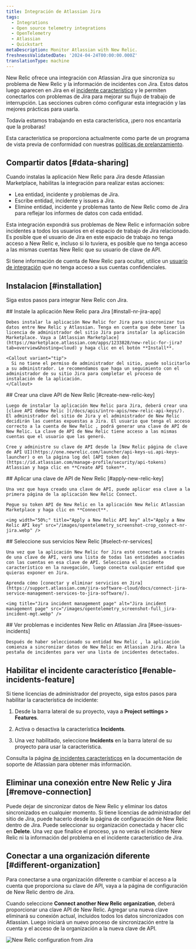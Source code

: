 ```yaml
---
title: Integración de Atlassian Jira
tags:
  - Integrations
  - Open source telemetry integrations
  - OpenTelemetry
  - Atlassian
  - Quickstart
metaDescription: Monitor Atlassian with New Relic.
freshnessValidatedDate: '2024-04-24T00:00:00.000Z'
translationType: machine
---
```


New Relic ofrece una integración con Atlassian Jira que sincroniza su problema de New Relic y la información de incidentes con Jira. Estos datos luego aparecen en Jira en el [incidente característico](https://support.atlassian.com/jira-software-cloud/docs/what-is-the-incidents-feature/) y le permiten conectarlos con problemas de Jira para mejorar su flujo de trabajo de interrupción. Las secciones cubren cómo configurar esta integración y las mejores prácticas para usarla.

<Callout title="avance">
  Todavía estamos trabajando en esta característica, ¡pero nos encantaría que la probaras!

  Esta característica se proporciona actualmente como parte de un programa de vista previa de conformidad con nuestras [políticas de prelanzamiento](/docs/licenses/license-information/referenced-policies/new-relic-pre-release-policy).
</Callout>

## Compartir datos [#data-sharing]

Cuando instalas la aplicación New Relic para Jira desde Atlassian Marketplace, habilitas la integración para realizar estas acciones:

* Lea entidad, incidente y problemas de Jira.
* Escribe entidad, incidente y issues a Jira.
* Elimine entidad, incidente y problemas tanto de New Relic como de Jira para reflejar los informes de datos con cada entidad.

<Callout variant="caution">
  Esta integración expondrá sus problemas de New Relic e información sobre incidentes a todos los usuarios en el espacio de trabajo de Jira relacionado. Es posible que el usuario de Jira en este espacio de trabajo no tenga acceso a New Relic e, incluso si lo tuviera, es posible que no tenga acceso a las mismas cuentas New Relic que su usuario de clave de API.

  Si tiene información de cuenta de New Relic para ocultar, utilice un [usuario de integración](/docs/more-integrations/best-practices-integration/#integration-user-leverage) que no tenga acceso a sus cuentas confidenciales.
</Callout>

## Instalacion [#installation]

Siga estos pasos para integrar New Relic con Jira.

<Steps>
  <Step>
    ## Instale la aplicación New Relic para Jira [#install-nr-jira-app]

    Debes instalar la aplicación New Relic for Jira para sincronizar tus datos entre New Relic y Atlassian. Tenga en cuenta que debe tener la licencia de administrador del sitio Jira para instalar la aplicación Marketplace. Vaya a [Atlassian Marketplace](https://marketplace.atlassian.com/apps/1233828/new-relic-for-jira?tab=overview&hosting=cloud) y haga clic en el botón **Install**.

    <Callout variant="tip">
      Si no tiene el permiso de administrador del sitio, puede solicitarlo a su administrador. Le recomendamos que haga un seguimiento con el administrador de su sitio Jira para completar el proceso de instalación de la aplicación.
    </Callout>
  </Step>

  <Step>
    ## Crear una clave API de New Relic [#create-new-relic-key]

    Luego de instalar la aplicación New Relic para Jira, deberá crear una [clave API deNew Relic ](/docs/apis/intro-apis/new-relic-api-keys/). El administrador del sitio de Jira y el administrador de New Relic decidirán las cuentas expuestas a Jira. El usuario que tenga el acceso correcto a la cuenta de New Relic , podrá generar una clave de API de New Relic. La clave de API de New Relic tiene acceso a las mismas cuentas que el usuario que las generó.

    Cree y administre su clave de API desde la [New Relic página de clave de API UI](https://one.newrelic.com/launcher/api-keys-ui.api-keys-launcher) o en la página log del [API token de](https://id.atlassian.com/manage-profile/security/api-tokens) Atlassian y haga clic en **Create API token**.
  </Step>

  <Step>
    ## Aplicar una clave de API de New Relic [#apply-new-relic-key]

    Una vez que haya creado una clave de API, puede aplicar esa clave a la primera página de la aplicación New Relic Connect.

    Pegue su token API de New Relic en la aplicación New Relic Atlassian Marketplace y haga clic en **Connect**.

    <img width="50%;" title="Apply a New Relic API key" alt="Apply a New Relic API key" src="/images/opentelemetry_screenshot-crop_connect-nr-jira.webp" />
  </Step>

  <Step>
    ## Seleccione sus servicios New Relic [#select-nr-services]

    Una vez que la aplicación New Relic for Jira esté conectada a través de una clave de API, verá una lista de todas las entidades asociadas con las cuentas en esa clave de API. Selecciona el incidente característico en la navegación, luego conecta cualquier entidad que quieras exponer en Jira.

    Aprenda cómo [conectar y eliminar servicios en Jira](https://support.atlassian.com/jira-software-cloud/docs/connect-jira-service-management-services-to-jira-software/).

    <img title="Jira incident management page" alt="Jira incident management page" src="/images/opentelemetry_screenshot-full_jira-incident-mgt.webp" />
  </Step>

  <Step>
    ## Ver problemas e incidentes New Relic en Atlassian Jira [#see-issues-incidents]

    Después de haber seleccionado su entidad New Relic , la aplicación comienza a sincronizar datos de New Relic en Atlassian Jira. Abra la pestaña de incidentes para ver una lista de incidentes detectados.
  </Step>
</Steps>

## Habilitar el incidente característico [#enable-incidents-feature]

Si tiene licencias de administrador del proyecto, siga estos pasos para habilitar la característica de incidente:

1. Desde la barra lateral de su proyecto, vaya a <DNT>**Project settings &gt; Features**</DNT>.

2. Activa o desactiva la característica <DNT>**Incidents**</DNT>.

3. Una vez habilitado, seleccione <DNT>**Incidents**</DNT> en la barra lateral de su proyecto para usar la característica.

Consulta la página [de incidentes característicos](https://support.atlassian.com/jira-software-cloud/docs/what-is-the-incidents-feature/) en la documentación de soporte de Atlassian para obtener más información.

## Eliminar una conexión entre New Relic y Jira [#remove-connection]

Puede dejar de sincronizar datos de New Relic y eliminar los datos sincronizados en cualquier momento. Si tiene licencias de administrador del sitio de Jira, puede hacerlo desde la página de configuración de New Relic dentro de Jira. Puede seleccionar su organización conectada y hacer clic en <DNT>**Delete**</DNT>. Una vez que finalice el proceso, ya no verás el incidente New Relic ni la información del problema en el incidente característico de Jira.

## Conectar a una organización diferente [#different-organization]

Para conectarse a una organización diferente o cambiar el acceso a la cuenta que proporciona su clave de API, vaya a la página de configuración de New Relic dentro de Jira.

Cuando seleccione <DNT>**Connect another New Relic organization**</DNT>, deberá proporcionar una clave API de New Relic. Agregar una nueva clave eliminará su conexión actual, incluidos todos los datos sincronizados con Atlassian. Luego iniciará un nuevo proceso de sincronización entre la cuenta y el acceso de la organización a la nueva clave de API.

<img title="New Relic configuration from Jira" alt="New Relic configuration from Jira" src="/images/opentelemetry_screenshot-full_jira-nr-configuration.webp" />